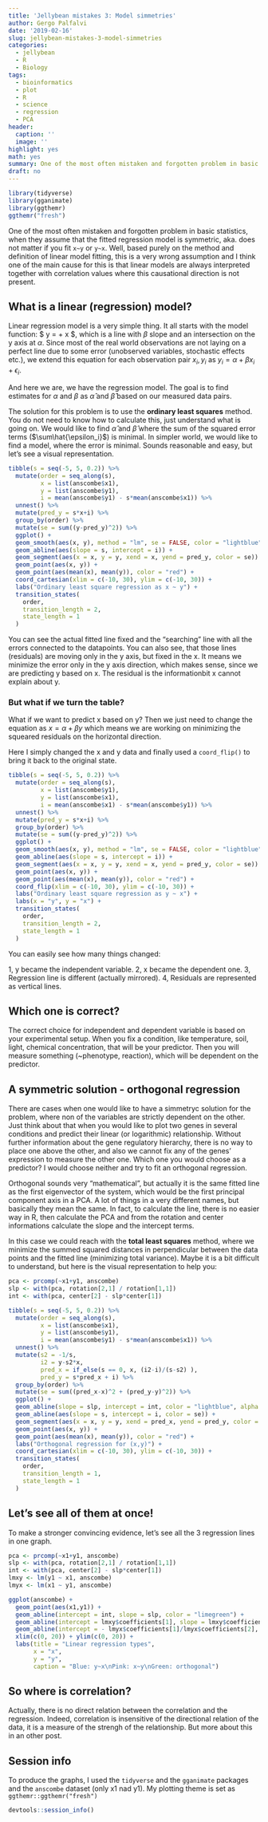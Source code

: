 ```yaml
---
title: 'Jellybean mistakes 3: Model simmetries'
author: Gergo Palfalvi
date: '2019-02-16'
slug: jellybean-mistakes-3-model-simmetries
categories:
  - jellybean
  - R
  - Biology
tags:
  - bioinformatics
  - plot
  - R
  - science
  - regression
  - PCA
header:
  caption: ''
  image: ''
highlight: yes
math: yes
summary: One of the most often mistaken and forgotten problem in basic statistics, when they assume that the fitted regression model is symmetric, aka. does not matter if you fit x~y or y~x. Well, based purely on the method and definition of linear model fitting, this is a very wrong assumption and I think one of the main cause for this is that linear models are always interpreted together with correlation values where this causational direction is not present. Let's see why and learn how to use and interpret correctley, morover what if you need a symmetric model.
draft: no
---
```


```r
library(tidyverse)
library(gganimate)
library(ggthemr)
ggthemr("fresh")
```

One of the most often mistaken and forgotten problem in basic statistics, when they assume that the fitted regression model is symmetric, aka. does not matter if you fit `x~y` or `y~x`. Well, based purely on the method and definition of linear model fitting, this is a very wrong assumption and I think one of the main cause for this is that linear models are always interpreted together with correlation values where this causational direction is not present.

## What is a linear (regression) model?

Linear regression model is a very simple thing. It all starts with the model function: $ y = \alpha + \beta x $, which is a line with $\beta$ slope and an intersection on the y axis at $\alpha$. Since most of the real world observations are not laying on a perfect line due to some error (unobserved variables, stochastic effects etc.), we extend this equation for each observation pair ${x_i, y_i}$ as $y_i = \alpha + \beta x_i + \epsilon_i$. 

And here we are, we have the regression model. The goal is to find estimates for $\alpha$ and $\beta$ as $\hat{\alpha}$ and $\hat{\beta}$ based on our measured data pairs.

The solution for this problem is to use the __ordinary least squares__ method. You do not need to know how to calculate this, just understand what is going on. We would like to find $\hat{\alpha}$ and $\hat{\beta}$ where the sum of the squared error terms ($\sum\hat{\epsilon_i}$) is minimal. In simpler world, we would like to find a model, where the error is minimal. Sounds reasonable and easy, but let's see a visual representation.

```r
tibble(s = seq(-5, 5, 0.2)) %>%
  mutate(order = seq_along(s),
         x = list(anscombe$x1),
         y = list(anscombe$y1),
         i = mean(anscombe$y1) - s*mean(anscombe$x1)) %>%
  unnest() %>%
  mutate(pred_y = s*x+i) %>%
  group_by(order) %>%
  mutate(se = sum((y-pred_y)^2)) %>%
  ggplot() +
  geom_smooth(aes(x, y), method = "lm", se = FALSE, color = "lightblue", alpha = 0.6) + 
  geom_abline(aes(slope = s, intercept = i)) +
  geom_segment(aes(x = x, y = y, xend = x, yend = pred_y, color = se)) +
  geom_point(aes(x, y)) +
  geom_point(aes(mean(x), mean(y)), color = "red") +
  coord_cartesian(xlim = c(-10, 30), ylim = c(-10, 30)) +
  labs("Ordinary least square regression as x ~ y") +
  transition_states(
    order,
    transition_length = 2,
    state_length = 1
  ) 
```


You can see the actual fitted line fixed and the "searching" line with all the errors connected to the datapoints. You can also see, that those lines (residuals) are moving only in the y axis, but fixed in the x. It means we minimize the error only in the y axis direction, which makes sense, since we are predicting y based on x. The residual is the informationbit x cannot explain about y. 

### But what if we turn the table?

What if we want to predict x based on y? Then we just need to change the equation as $x = \alpha + \beta y$ which means we are working on minimizing the squeared residuals on the horizontal direction.

Here I simply changed the x and y data and finally used a `coord_flip()` to bring it back to the original state.

```r
tibble(s = seq(-5, 5, 0.2)) %>%
  mutate(order = seq_along(s),
         x = list(anscombe$y1),
         y = list(anscombe$x1),
         i = mean(anscombe$x1) - s*mean(anscombe$y1)) %>%
  unnest() %>%
  mutate(pred_y = s*x+i) %>%
  group_by(order) %>%
  mutate(se = sum((y-pred_y)^2)) %>%
  ggplot() +
  geom_smooth(aes(x, y), method = "lm", se = FALSE, color = "lightblue", alpha = 0.6) + 
  geom_abline(aes(slope = s, intercept = i)) +
  geom_segment(aes(x = x, y = y, xend = x, yend = pred_y, color = se)) +
  geom_point(aes(x, y)) +
  geom_point(aes(mean(x), mean(y)), color = "red") +
  coord_flip(xlim = c(-10, 30), ylim = c(-10, 30)) +
  labs("Ordinary least square regression as y ~ x") +
  labs(x = "y", y = "x") +
  transition_states(
    order,
    transition_length = 2,
    state_length = 1
  ) 
```

You can easily see how many things changed:

1, y became the independent variable.
2, x became the dependent one.
3, Regression line is different (actually mirrored).
4, Residuals are represented as vertical lines.

## Which one is correct?

The correct choice for independent and dependent variable is based on your experimental setup. When you fix a condition, like temperature, soil, light, chemical concentration, that will be your predictor. Then you will measure something (~phenotype, reaction), which will be dependent on the predictor. 

## A symmetric solution - orthogonal regression

There are cases when one would like to have a simmetryc solution for the problem, where non of the variables are strictly dependent on the other. Just think about that when you would like to plot two genes in several conditions and predict their linear (or logarithmic) relationship. Without further information about the gene regulatory hierarchy, there is no way to place one above the other, and also we cannot fix any of the genes' expression to measure the other one. Which one you would choose as a predictor? I would choose neither and try to fit an orthogonal regression. 

Orthogonal sounds very "mathematical", but actually it is the same fitted line as the first eigenvector of the system, which would be the first principal component axis in a PCA. A lot of things in a very different names, but basically they mean the same. In fact, to calculate the line, there is no easier way in R, then calculate the PCA and from the rotation and center informations calculate the slope and the intercept terms.

In this case we could reach with the __total least squares__ method, where we minimize the summed squared distances in perpendicular between the data points and the fitted line (minimizing total variance). Maybe it is a bit difficult to understand, but here is the visual representation to help you:

```r
pca <- prcomp(~x1+y1, anscombe)
slp <- with(pca, rotation[2,1] / rotation[1,1])
int <- with(pca, center[2] - slp*center[1])

tibble(s = seq(-5, 5, 0.2)) %>%
  mutate(order = seq_along(s),
         x = list(anscombe$x1),
         y = list(anscombe$y1),
         i = mean(anscombe$y1) - s*mean(anscombe$x1)) %>%
  unnest() %>%
  mutate(s2 = -1/s,
         i2 = y-s2*x,
         pred_x = if_else(s == 0, x, (i2-i)/(s-s2) ),
         pred_y = s*pred_x + i) %>%
  group_by(order) %>%
  mutate(se = sum((pred_x-x)^2 + (pred_y-y)^2)) %>%
  ggplot() +
  geom_abline(slope = slp, intercept = int, color = "lightblue", alpha = 0.6) +
  geom_abline(aes(slope = s, intercept = i, color = se)) +
  geom_segment(aes(x = x, y = y, xend = pred_x, yend = pred_y, color = se)) +
  geom_point(aes(x, y)) +
  geom_point(aes(mean(x), mean(y)), color = "red") +
  labs("Orthogonal regression for (x,y)") +
  coord_cartesian(xlim = c(-10, 30), ylim = c(-10, 30)) +
  transition_states(
    order,
    transition_length = 1,
    state_length = 1
  ) 
```

## Let's see all of them at once!

To make a stronger convincing evidence, let's see all the 3 regression lines in one graph.

```r
pca <- prcomp(~x1+y1, anscombe)
slp <- with(pca, rotation[2,1] / rotation[1,1])
int <- with(pca, center[2] - slp*center[1])
lmxy <- lm(y1 ~ x1, anscombe)
lmyx <- lm(x1 ~ y1, anscombe)

ggplot(anscombe) +
  geom_point(aes(x1,y1)) + 
  geom_abline(intercept = int, slope = slp, color = "limegreen") +
  geom_abline(intercept = lmxy$coefficients[1], slope = lmxy$coefficients[2], color = "hotpink") +
  geom_abline(intercept = - lmyx$coefficients[1]/lmyx$coefficients[2], slope = 1/lmyx$coefficients[2], color = "dodgerblue") +
  xlim(c(0, 20)) + ylim(c(0, 20)) +
  labs(title = "Linear regression types", 
       x = "x", 
       y = "y", 
       caption = "Blue: y~x\nPink: x~y\nGreen: orthogonal")

```

## So where is correlation?

Actually, there is no direct relation between the correlation and the regression. Indeed, correlation is insensitive of the directional relation of the data, it is a measure of the strengh of the relationship. But more about this in an other post.


## Session info 

To produce the graphs, I used the `tidyverse` and the `gganimate` packages and the `anscombe` dataset (only x1 nad y1). My plotting theme is set as `ggthemr::ggthemr("fresh")`

```r
devtools::session_info()
```
